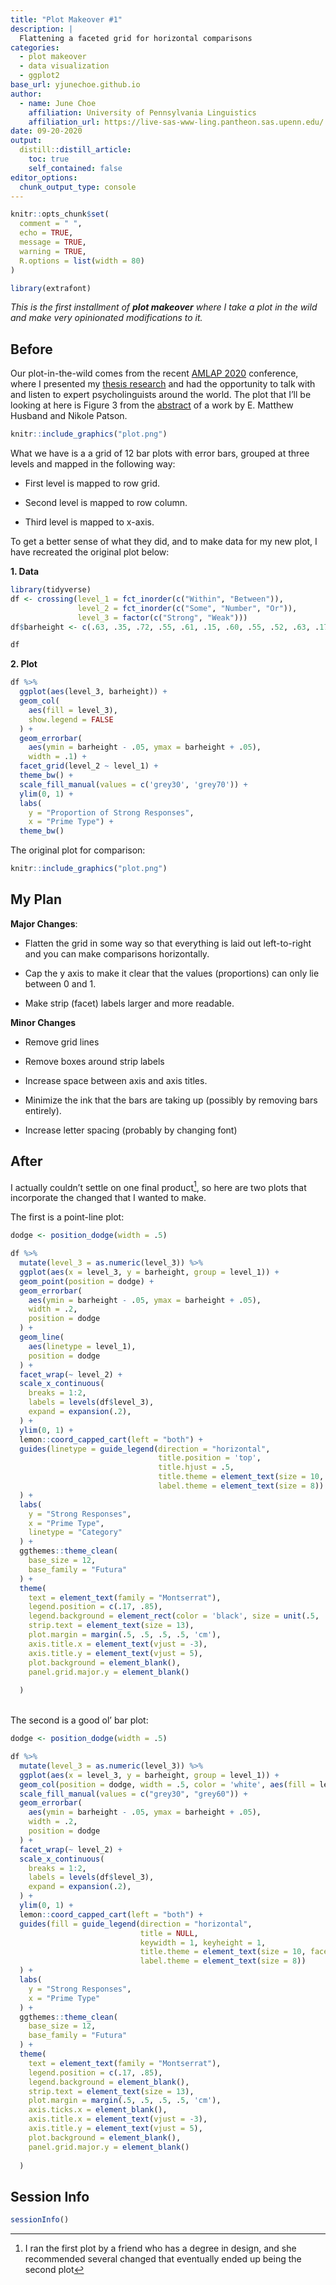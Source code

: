 ```yaml
---
title: "Plot Makeover #1"
description: |
  Flattening a faceted grid for horizontal comparisons
categories:
  - plot makeover
  - data visualization
  - ggplot2
base_url: yjunechoe.github.io
author:
  - name: June Choe
    affiliation: University of Pennsylvania Linguistics
    affiliation_url: https://live-sas-www-ling.pantheon.sas.upenn.edu/
date: 09-20-2020
output:
  distill::distill_article:
    toc: true
    self_contained: false
editor_options: 
  chunk_output_type: console
---
```


```r
knitr::opts_chunk$set(
  comment = " ",
  echo = TRUE,
  message = TRUE,
  warning = TRUE,
  R.options = list(width = 80)
)
```


```r
library(extrafont)
```

_This is the first installment of **plot makeover** where I take a plot in the wild and make very opinionated modifications to it._

## Before

Our plot-in-the-wild comes from the recent [AMLAP 2020](https://amlap2020.github.io/) conference, where I presented my [thesis research](https://osf.io/fjkp9/) and had the opportunity to talk with and listen to expert psycholinguists around the world. The plot that I'll be looking at here is <span class="sc">Figure 3</span> from the [abstract](https://amlap2020.github.io/a/272.pdf) of a work by E. Matthew Husband and Nikole Patson.

```r
knitr::include_graphics("plot.png")
```

What we have is a a grid of 12 bar plots with error bars, grouped at three levels and mapped in the following way:

- First level is mapped to <span class="sc">row grid</span>.

- Second level is mapped to <span class="sc">row column</span>.

- Third level is mapped to <span class="sc">x-axis</span>.

To get a better sense of what they did, and to make data for my new plot, I have recreated the original plot below:

**1. Data**

```r
library(tidyverse)
df <- crossing(level_1 = fct_inorder(c("Within", "Between")),
               level_2 = fct_inorder(c("Some", "Number", "Or")),
               level_3 = factor(c("Strong", "Weak")))
df$barheight <- c(.63, .35, .72, .55, .61, .15, .60, .55, .52, .63, .17, .16)

df
```

**2. Plot**

```r
df %>% 
  ggplot(aes(level_3, barheight)) +
  geom_col(
    aes(fill = level_3),
    show.legend = FALSE
  ) +
  geom_errorbar(
    aes(ymin = barheight - .05, ymax = barheight + .05),
    width = .1) +
  facet_grid(level_2 ~ level_1) +
  theme_bw() +
  scale_fill_manual(values = c('grey30', 'grey70')) +
  ylim(0, 1) +
  labs(
    y = "Proportion of Strong Responses",
    x = "Prime Type") +
  theme_bw()

```

<aside>
The original plot for comparison:
```r
knitr::include_graphics("plot.png")
```
</aside>

## My Plan

**Major Changes**:

- Flatten the grid in some way so that everything is laid out left-to-right and you can make comparisons horizontally.

- Cap the y axis to make it clear that the values (proportions) can only lie between 0 and 1.

- Make strip (facet) labels larger and more readable.


**Minor Changes**

- Remove grid lines

- Remove boxes around strip labels

- Increase space between axis and axis titles.

- Minimize the ink that the bars are taking up (possibly by removing bars entirely).

- Increase letter spacing (probably by changing font)


## After

I actually couldn't settle on one final product^[I ran the first plot by a friend who has a degree in design, and she recommended several changed that eventually ended up being the second plot], so here are two plots that incorporate the changed that I wanted to make.

The first is a point-line plot:

```r
dodge <- position_dodge(width = .5)

df %>% 
  mutate(level_3 = as.numeric(level_3)) %>% 
  ggplot(aes(x = level_3, y = barheight, group = level_1)) +
  geom_point(position = dodge) + 
  geom_errorbar(
    aes(ymin = barheight - .05, ymax = barheight + .05),
    width = .2,
    position = dodge
  ) +
  geom_line(
    aes(linetype = level_1),
    position = dodge
  ) +
  facet_wrap(~ level_2) +
  scale_x_continuous(
    breaks = 1:2,
    labels = levels(df$level_3),
    expand = expansion(.2),
  ) +
  ylim(0, 1) +
  lemon::coord_capped_cart(left = "both") +
  guides(linetype = guide_legend(direction = "horizontal",
                                 title.position = 'top',
                                 title.hjust = .5,
                                 title.theme = element_text(size = 10, face = "plain"),
                                 label.theme = element_text(size = 8))
  ) +
  labs(
    y = "Strong Responses",
    x = "Prime Type",
    linetype = "Category"
  ) +
  ggthemes::theme_clean(
    base_size = 12,
    base_family = "Futura"
  ) +
  theme(
    text = element_text(family = "Montserrat"),
    legend.position = c(.17, .85),
    legend.background = element_rect(color = 'black', size = unit(.5, 'mm')),
    strip.text = element_text(size = 13),
    plot.margin = margin(.5, .5, .5, .5, 'cm'),
    axis.title.x = element_text(vjust = -3),
    axis.title.y = element_text(vjust = 5),
    plot.background = element_blank(),
    panel.grid.major.y = element_blank()
    
  )
```

<br>
The second is a good ol' bar plot:

```r
dodge <- position_dodge(width = .5)

df %>% 
  mutate(level_3 = as.numeric(level_3)) %>% 
  ggplot(aes(x = level_3, y = barheight, group = level_1)) +
  geom_col(position = dodge, width = .5, color = 'white', aes(fill = level_1)) +
  scale_fill_manual(values = c("grey30", "grey60")) +
  geom_errorbar(
    aes(ymin = barheight - .05, ymax = barheight + .05),
    width = .2,
    position = dodge
  ) +
  facet_wrap(~ level_2) +
  scale_x_continuous(
    breaks = 1:2,
    labels = levels(df$level_3),
    expand = expansion(.2),
  ) +
  ylim(0, 1) +
  lemon::coord_capped_cart(left = "both") +
  guides(fill = guide_legend(direction = "horizontal",
                             title = NULL,
                             keywidth = 1, keyheight = 1,
                             title.theme = element_text(size = 10, face = "plain"),
                             label.theme = element_text(size = 8))
  ) +
  labs(
    y = "Strong Responses",
    x = "Prime Type"
  ) +
  ggthemes::theme_clean(
    base_size = 12,
    base_family = "Futura"
  ) +
  theme(
    text = element_text(family = "Montserrat"),
    legend.position = c(.17, .85),
    legend.background = element_blank(),
    strip.text = element_text(size = 13),
    plot.margin = margin(.5, .5, .5, .5, 'cm'),
    axis.ticks.x = element_blank(),
    axis.title.x = element_text(vjust = -3),
    axis.title.y = element_text(vjust = 5),
    plot.background = element_blank(),
    panel.grid.major.y = element_blank()
    
  )
```

## Session Info

```r
sessionInfo()
```

